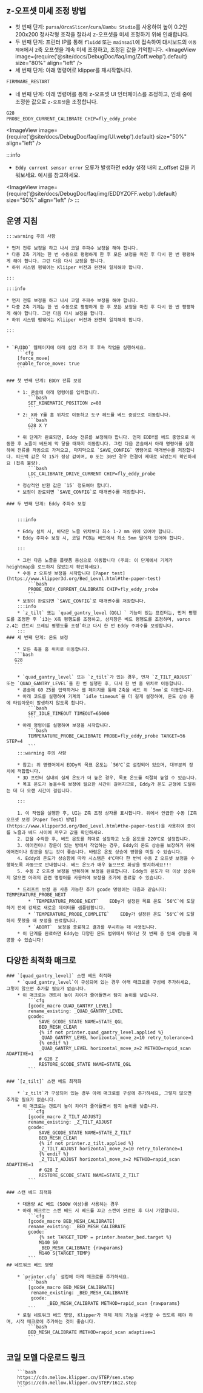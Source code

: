 ## z-오프셋 미세 조정 방법
* 첫 번째 단계: `pursa`/`OrcaSlicer`/`cura`/`Bambu Studio`를 사용하여 높이 0.2인 200x200 정사각형 조각을 잘라서 z-오프셋을 미세 조정하기 위해 인쇄합니다.
* 두 번째 단계: 프린터 IP를 통해 `fluidd` 또는 `mainsail`에 접속하여 대시보드의 `이동 제어`에서 z축 오프셋을 계속 미세 조정하고, 조정된 값을 기억합니다.
<ImageView image={require('@site/docs/DebugDoc/faq/img/Zoff.webp').default} size="80%" align="left" />
* 세 번째 단계: 아래 명령어로 klipper를 재시작합니다.
```bash
FIRMWARE_RESTART
```
* 네 번째 단계: 아래 명령어를 통해 z-오프셋 UI 인터페이스를 조정하고, 인쇄 중에 조정한 값으로 `z-오프셋`을 조정합니다.
```bash
G28
PROBE_EDDY_CURRENT_CALIBRATE CHIP=fly_eddy_probe
```
<ImageView image={require('@site/docs/DebugDoc/faq/img/UI.webp').default} size="50%" align="left" />

:::info
* `Eddy current sensor error` 오류가 발생하면 eddy 설정 내의 z_offset 값을 키워보세요. 예시를 참고하세요.

<ImageView image={require('@site/docs/DebugDoc/faq/img/EDDYZOFF.webp').default} size="50%" align="left" />
:::

## 운영 지침

    :::warning 주의 사항

    * 먼저 전류 보정을 하고 나서 코일 주파수 보정을 해야 합니다.
    * 다중 Z축 기계는 한 번 수동으로 평평하게 한 후 모든 보정을 마친 후 다시 한 번 평평하게 해야 합니다. 그런 다음 다시 보정을 합니다.
    * 하위 시스템 펌웨어는 Kliiper 버전과 완전히 일치해야 합니다.

    :::

    :::info

    * 먼저 전류 보정을 하고 나서 코일 주파수 보정을 해야 합니다.
    * 다중 Z축 기계는 한 번 수동으로 평평하게 한 후 모든 보정을 마친 후 다시 한 번 평평하게 해야 합니다. 그런 다음 다시 보정을 합니다.
    * 하위 시스템 펌웨어는 Kliiper 버전과 완전히 일치해야 합니다.

    :::


    * `FUIDD` 웹페이지에 아래 설정 추가 후 후속 작업을 실행하세요.
        ```cfg
        [force_move]
        enable_force_move: true
        ```

    ### 첫 번째 단계: EDDY 전류 보정

        * 1: 콘솔에 아래 명령어를 입력합니다.
            ```bash
            SET_KINEMATIC_POSITION z=80
            ```
        * 2: X와 Y를 홈 위치로 이동하고 도구 헤드를 베드 중앙으로 이동합니다.
            ```bash
            G28 X Y
            ```
        * 위 단계가 완료되면, Eddy 전류를 보정해야 합니다. 먼저 EDDY를 베드 중앙으로 이동한 후 노즐이 베드에 막 닿을 때까지 이동합니다. 그런 다음 콘솔에서 아래 명령어를 실행하여 전류를 자동으로 가져오고, 마지막으로 `SAVE_CONFIG` 명령어로 매개변수를 저장합니다. 피드백 값은 약 15가 정상 값이며, 0 또는 30인 경우 연결이 제대로 되었는지 확인하세요 (접촉 불량).
            ```bash
            LDC_CALIBRATE_DRIVE_CURRENT CHIP=fly_eddy_probe
            ```
        * 정상적인 반환 값은 `15` 정도여야 합니다.
        * 보정이 완료되면 `SAVE_CONFIG`로 매개변수를 저장합니다.

    ### 두 번째 단계: Eddy 주파수 보정


        :::info

        * Eddy 설치 시, 바닥은 노즐 위치보다 최소 1-2 mm 위에 있어야 합니다.
        * Eddy 주파수 보정 시, 코일 PCB는 베드에서 최소 5mm 떨어져 있어야 합니다.

        :::

        * 그런 다음 노즐을 플랫폼 중심으로 이동합니다 (주의: 이 단계에서 기계가 heightmap을 로드하지 않았는지 확인하세요).
        * 수동 z 오프셋 보정을 시작합니다 [Paper test](https://www.klipper3d.org/Bed_Level.html#the-paper-test)
            ```bash
            PROBE_EDDY_CURRENT_CALIBRATE CHIP=fly_eddy_probe
            ```
        * 보정이 완료되면 `SAVE_CONFIG`로 매개변수를 저장합니다.
        :::info
        * `z_tilt` 또는 `quad_gantry_level（QGL）` 기능이 있는 프린터는, 먼저 평행도를 조정한 후 `i3는 X축 평행도를 조정하고, 삼지창은 베드 평행도를 조정하며, voron 2.4는 갠트리 프레임 평행도를 조정`하고 다시 한 번 Eddy 주파수를 보정합니다.
        :::
    ### 세 번째 단계: 온도 보정

        * 모든 축을 홈 위치로 이동합니다.
       ```bash
       G28
       ```

        * `quad_gantry_level` 또는 `z_tilt`가 있는 경우, 먼저 `Z_TILT_ADJUST` 또는 `QUAD_GANTRY_LEVEL`을 한 번 실행한 후, 다시 한 번 홈 위치로 이동합니다.
        * 콘솔에 G0 Z5를 입력하거나 웹 페이지를 통해 Z축을 베드 위 `5mm`로 이동합니다.
        * 아래 코드를 실행하여 기계의 `idle timeout`을 더 길게 설정하여, 온도 상승 중에 타임아웃이 발생하지 않도록 합니다.
            ```bash
            SET_IDLE_TIMEOUT TIMEOUT=65000
            ```
        * 아래 명령어를 실행하여 보정을 시작합니다.
            ```bash
            TEMPERATURE_PROBE_CALIBRATE PROBE=fly_eddy_probe TARGET=56 STEP=4
            ```
        :::warning 주의 사항

        * 참고: 위 명령어에서 EDDy의 목표 온도는 `56℃`로 설정되어 있으며, 대부분의 장치에 적합합니다.
        * 3D 프린터 실내의 실제 온도가 더 높은 경우, 목표 온도를 적절히 높일 수 있습니다.
        * 목표 온도가 높을수록 보정에 필요한 시간이 길어지므로, Eddy가 온도 균형에 도달하는 데 더 오랜 시간이 걸립니다.

        :::
    
        1. 이 작업을 실행한 후, UI는 Z축 조정 상자를 표시합니다. 위에서 언급한 수동 [Z축 오프셋 보정（Paper Test）방법](https://www.klipper3d.org/Bed_Level.html#the-paper-test)을 사용하여 종이를 노즐과 베드 사이에 끼우고 값을 확인하세요.
        2. 값을 수락한 후, 베드 온도를 최대로 설정하고 노즐 온도를 220℃로 설정합니다.
        3. 에어컨이나 창문이 있는 방에서 작업하는 경우, Eddy의 온도 상승을 보장하기 위해 에어컨이나 창문을 닫는 것이 좋습니다. 바람은 온도 상승에 영향을 미칠 수 있습니다.
        4. Eddy의 온도가 상승함에 따라 시스템은 4℃마다 한 번씩 수동 Z 오프셋 보정을 수행하도록 자동으로 안내합니다. 베드 온도가 매우 높으므로 화상을 방지하세요!!!
        5. 수동 Z 오프셋 보정을 반복하여 보정을 완료합니다. Eddy의 온도가 더 이상 상승하지 않으면 아래의 관련 명령어를 사용하여 보정을 조기에 종료할 수 있습니다.
        
        * 드리프트 보정 중 사용 가능한 추가 gcode 명령어는 다음과 같습니다: TEMPERATURE_PROBE_NEXT
            * `TEMPERATURE_PROBE_NEXT`    EDDy가 설정된 목표 온도 `56℃`에 도달하기 전에 강제로 새로운 데이터를 샘플링합니다.
            * `TEMPERATURE_PROBE_COMPLETE`    EDDy가 설정된 온도 `56℃`에 도달하지 못했을 때 보정을 완료합니다.
            * `ABORT`  보정을 종료하고 결과를 무시하는 데 사용됩니다.
        * 이 단계를 완료하면 Eddy는 다양한 온도 범위에서 뛰어난 첫 번째 층 인쇄 성능을 제공할 수 있습니다!
## 다양한 최적화 매크로

    ### `[quad_gantry_level]` 스캔 베드 최적화
        * `quad_gantry_level`이 구성되어 있는 경우 아래 매크로를 구성에 추가하세요, 그렇지 않으면 추가할 필요가 없습니다.
        * 이 매크로는 갠트리 높이 차이가 줄어들면서 탐지 높이를 낮춥니다.
            ```cfg
            [gcode_macro QUAD_GANTRY_LEVEL]
            rename_existing: _QUAD_GANTRY_LEVEL
            gcode:
                SAVE_GCODE_STATE NAME=STATE_QGL
                BED_MESH_CLEAR
                {% if not printer.quad_gantry_level.applied %}
                _QUAD_GANTRY_LEVEL horizontal_move_z=10 retry_tolerance=1
                {% endif %}
                _QUAD_GANTRY_LEVEL horizontal_move_z=2 METHOD=rapid_scan ADAPTIVE=1
                # G28 Z
                RESTORE_GCODE_STATE NAME=STATE_QGL
            ```

    ### `[z_tilt]` 스캔 베드 최적화

        * `z_tilt`가 구성되어 있는 경우 아래 매크로를 구성에 추가하세요, 그렇지 않으면 추가할 필요가 없습니다.
        * 이 매크로는 갠트리 높이 차이가 줄어들면서 탐지 높이를 낮춥니다.
            ```cfg
            [gcode_macro Z_TILT_ADJUST]
            rename_existing: _Z_TILT_ADJUST
            gcode:
                SAVE_GCODE_STATE NAME=STATE_Z_TILT
                BED_MESH_CLEAR
                {% if not printer.z_tilt.applied %}
                _Z_TILT_ADJUST horizontal_move_z=10 retry_tolerance=1
                {% endif %}
                _Z_TILT_ADJUST horizontal_move_z=2 METHOD=rapid_scan ADAPTIVE=1
                # G28 Z
                RESTORE_GCODE_STATE NAME=STATE_Z_TILT
            ```

    ### 스캔 베드 최적화

        * 대용량 AC 베드 (500W 이상)를 사용하는 경우
        * 아래 매크로는 스캔 베드 시 베드를 끄고 스캔이 완료된 후 다시 가열합니다.
            ```cfg
            [gcode_macro BED_MESH_CALIBRATE]
            rename_existing: _BED_MESH_CALIBRATE
            gcode:
                {% set TARGET_TEMP = printer.heater_bed.target %}
                M140 S0
                _BED_MESH_CALIBRATE {rawparams}
                M140 S{TARGET_TEMP}
            ```
    ## 네트워크 베드 명령
    
        * `printer.cfg` 설정에 아래 매크로를 추가하세요.
            ```bash
            [gcode_macro BED_MESH_CALIBRATE]
             rename_existing: _BED_MESH_CALIBRATE
             gcode: 
                   _BED_MESH_CALIBRATE METHOD=rapid_scan {rawparams}
            ```
        * 로컬 네트워크 베드 명령, Klipper가 객체 제외 기능을 사용할 수 있도록 해야 하며, 시작 매크로에 추가하는 것이 좋습니다.
            ```bash
            BED_MESH_CALIBRATE METHOD=rapid_scan adaptive=1 
            ```

## 코일 모델 다운로드 링크

        ```bash
        https://cdn.mellow.klipper.cn/STEP/sen.step
        https://cdn.mellow.klipper.cn/STEP/1612.step
        ```